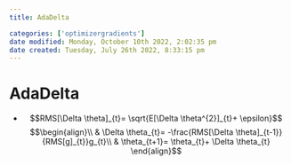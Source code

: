 ```yaml
---
title: AdaDelta

categories: ['optimizergradients']
date modified: Monday, October 10th 2022, 2:02:35 pm
date created: Tuesday, July 26th 2022, 8:33:15 pm
---
```


# AdaDelta
- $$RMS[\Delta \theta]_{t}= \sqrt{E[\Delta \theta^{2}]_{t}+ \epsilon}$$
$$\begin{align}\\
& \Delta \theta_{t}= -\frac{RMS[\Delta \theta]_{t-1}}{RMS[g]_{t}}g_{t}\\
& \theta_{t+1}= \theta_{t}+ \Delta \theta_{t}
\end{align}$$



